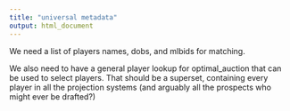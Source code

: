 ```yaml
---
title: "universal metadata"
output: html_document
---
```


We need a list of players names, dobs, and mlbids for matching.

We also need to have a general player lookup for optimal_auction that can be used to select players.  That should be a superset, containing every player in all the projection systems (and arguably all the prospects who might ever be drafted?)
